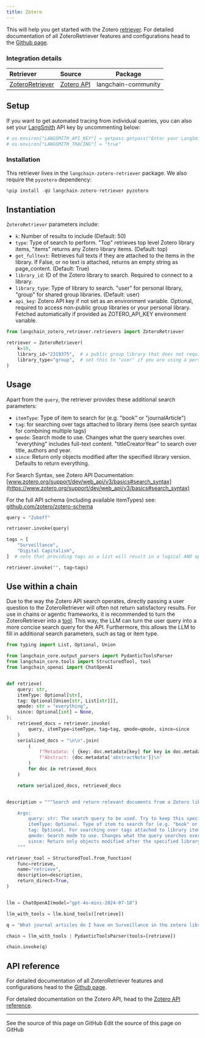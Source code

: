 ```yaml
---
title: Zotero
---
```


This will help you get started with the Zotero [retriever](/oss/python/langchain/retrieval). For detailed documentation of all ZoteroRetriever features and configurations head to the [Github page](https://github.com/TimBMK/langchain-zotero-retriever).

### Integration details

| Retriever | Source | Package |
| :--- | :--- | :---: |
[ZoteroRetriever](https://github.com/TimBMK/langchain-zotero-retriever) | [Zotero API](https://www.zotero.org/support/dev/web_api/v3/start) | langchain-community |

## Setup

If you want to get automated tracing from individual queries, you can also set your [LangSmith](https://docs.smith.langchain.com/) API key by uncommenting below:

```python
# os.environ["LANGSMITH_API_KEY"] = getpass.getpass("Enter your LangSmith API key: ")
# os.environ["LANGSMITH_TRACING"] = "true"
```

### Installation

This retriever lives in the `langchain-zotero-retriever` package. We also require the `pyzotero` dependency:

```python
%pip install -qU langchain-zotero-retriever pyzotero
```

## Instantiation

`ZoteroRetriever` parameters include:

- `k`: Number of results to include (Default: 50)
- `type`: Type of search to perform. "Top" retrieves top level Zotero library items, "items" returns any Zotero library items. (Default: top)
- `get_fulltext`: Retrieves full texts if they are attached to the items in the library. If False, or no text is attached, returns an empty string as page_content. (Default: True)
- `library_id`: ID of the Zotero library to search. Required to connect to a library.
- `library_type`: Type of library to search. "user" for personal library, "group" for shared group libraries. (Default: user)
- `api_key`: Zotero API key if not set as an environment variable. Optional, required to access non-public group libraries or your personal library. Fetched automatically if provided as ZOTERO_API_KEY environment variable.

```python
from langchain_zotero_retriever.retrievers import ZoteroRetriever

retriever = ZoteroRetriever(
    k=10,
    library_id="2319375",  # a public group library that does not require an API key for access
    library_type="group",  # set this to "user" if you are using a personal library. Personal libraries require an API key
)
```

## Usage

Apart from the `query`, the retriever provides these additional search parameters:

- `itemType`: Type of item to search for (e.g. "book" or "journalArticle")
- `tag`: for searching over tags attached to library items (see search syntax for combining multiple tags)
- `qmode`: Search mode to use. Changes what the query searches over. "everything" includes full-text content. "titleCreatorYear" to search over title, authors and year.
- `since`: Return only objects modified after the specified library version. Defaults to return everything.

For Search Syntax, see Zotero API Documentation: [www.zotero.org/support/dev/web_api/v3/basics#search_syntax](https://www.zotero.org/support/dev/web_api/v3/basics#search_syntax)

For the full API schema (including available itemTypes) see: [github.com/zotero/zotero-schema](https://github.com/zotero/zotero-schema)

```python
query = "Zuboff"

retriever.invoke(query)
```

```python
tags = [
    "Surveillance",
    "Digital Capitalism",
]  # note that providing tags as a list will result in a logical AND operation

retriever.invoke("", tag=tags)
```

## Use within a chain

Due to the way the Zotero API search operates, directly passing a user question to the ZoteroRetriever will often not return satisfactory results. For use in chains or agentic frameworks, it is recommended to turn the ZoteroRetriever into a [tool](/oss/python/langchain/tools). This way, the LLM can turn the user query into a more concise search query for the API. Furthermore, this allows the LLM to fill in additional search parameters, such as tag or item type.

```python
from typing import List, Optional, Union

from langchain_core.output_parsers import PydanticToolsParser
from langchain_core.tools import StructuredTool, tool
from langchain_openai import ChatOpenAI


def retrieve(
    query: str,
    itemType: Optional[str],
    tag: Optional[Union[str, List[str]]],
    qmode: str = "everything",
    since: Optional[int] = None,
):
    retrieved_docs = retriever.invoke(
        query, itemType=itemType, tag=tag, qmode=qmode, since=since
    )
    serialized_docs = "\n\n".join(
        (
            f"Metadata: { {key: doc.metadata[key] for key in doc.metadata if key != 'abstractNote'} }\n"
            f"Abstract: {doc.metadata['abstractNote']}\n"
        )
        for doc in retrieved_docs
    )

    return serialized_docs, retrieved_docs


description = """Search and return relevant documents from a Zotero library. The following search parameters can be used:

    Args:
        query: str: The search query to be used. Try to keep this specific and short, e.g. a specific topic or author name
        itemType: Optional. Type of item to search for (e.g. "book" or "journalArticle"). Multiple types can be passed as a string separated by "||", e.g. "book || journalArticle". Defaults to all types.
        tag: Optional. For searching over tags attached to library items. If documents tagged with multiple tags are to be retrieved, pass them as a list. If documents with any of the tags are to be retrieved, pass them as a string separated by "||", e.g. "tag1 || tag2"
        qmode: Search mode to use. Changes what the query searches over. "everything" includes full-text content. "titleCreatorYear" to search over title, authors and year. Defaults to "everything".
        since: Return only objects modified after the specified library version. Defaults to return everything.
    """

retriever_tool = StructuredTool.from_function(
    func=retrieve,
    name="retrieve",
    description=description,
    return_direct=True,
)


llm = ChatOpenAI(model="gpt-4o-mini-2024-07-18")

llm_with_tools = llm.bind_tools([retrieve])

q = "What journal articles do I have on Surveillance in the zotero library?"

chain = llm_with_tools | PydanticToolsParser(tools=[retrieve])

chain.invoke(q)
```

## API reference

For detailed documentation of all ZoteroRetriever features and configurations head to the [Github page](https://github.com/TimBMK/langchain-zotero-retriever).

For detailed documentation on the Zotero API, head to the [Zotero API reference](https://www.zotero.org/support/dev/web_api/v3/start).

---

<CardGroup cols={2}>
  <Card title="View Source" icon="eye" href="https://github.com/langchain-ai/docs/blob/main/src/oss/python/integrations/retrievers/zotero.mdx">
    See the source of this page on GitHub
  </Card>
  <Card title="Edit Source" icon="pen-to-square" href="https://github.com/langchain-ai/docs/edit/main/src/oss/python/integrations/retrievers/zotero.mdx">
    Edit the source of this page on GitHub
  </Card>
</CardGroup>

